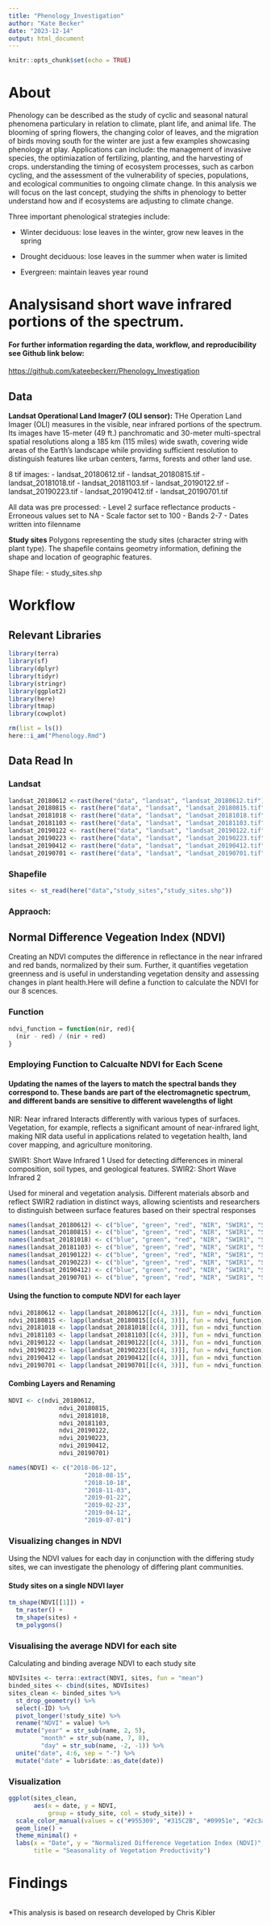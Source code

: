 ```yaml
---
title: "Phenology_Investigation"
author: "Kate Becker"
date: "2023-12-14"
output: html_document
---
```


```r
knitr::opts_chunk$set(echo = TRUE)
```

# About

Phenology can be described as the study of cyclic and seasonal natural phenomena particulary in relation to climate, plant life, and animal life. The blooming of spring flowers, the changing color of leaves, and the migration of birds moving south for the winter are just a few examples showcasing phenology at play. Applications can include: the management of invasive species, the optimiazation of fertilizing, planting, and the harvesting of crops. understanding the timing of ecosystem processes, such as carbon cycling, and the assessment of the vulnerability of species, populations, and ecological communities to ongoing climate change. In this analysis we will focus on the last concept, studying the shifts in phenology to better understand how and if ecosystems are adjusting to climate change.

Three important phenological strategies include:

-   Winter deciduous: lose leaves in the winter, grow new leaves in the spring

-   Drought deciduous: lose leaves in the summer when water is limited

-   Evergreen: maintain leaves year round

# Analysisand short wave infrared portions of the spectrum. 

#### For further information regarding the data, workflow, and reproducibility see Github link below: 

<https://github.com/kateebeckerr/Phenology_Investigation>

## Data 

**Landsat Operational Land Imager7 (OLI sensor):**
THe Operation Land Imager (OLI) measures in the visible, near infrared portions of the spectrum. Its images have 15-meter (49 ft.) panchromatic and 30-meter multi-spectral spatial resolutions along a 185 km (115 miles) wide swath, covering wide areas of the Earth’s landscape while providing sufficient resolution to distinguish features like urban centers, farms, forests and other land use.

8 tif images:
  - landsat_20180612.tif
  - landsat_20180815.tif
  - landsat_20181018.tif
  - landsat_20181103.tif
  - landsat_20190122.tif
  - landsat_20190223.tif
  - landsat_20190412.tif
  - landsat_20190701.tif
  
  All data was pre processed:
- Level 2 surface reflectance products
- Erroneous values set to NA
- Scale factor set to 100
- Bands 2-7
- Dates written into filenname

**Study sites**
Polygons representing the study sites (character string with plant type). The shapefile contains geometry information, defining the shape and location of geographic features.

Shape file:
  - study_sites.shp
  

# Workflow 

## Relevant Libraries 
```r
library(terra)
library(sf)
library(dplyr)
library(tidyr)
library(stringr)
library(ggplot2)
library(here)
library(tmap)
library(cowplot)

rm(list = ls())
here::i_am("Phenology.Rmd")
```

## Data Read In
### Landsat
```r
landsat_20180612 <-rast(here("data", "landsat", "landsat_20180612.tif"))
landsat_20180815 <- rast(here("data", "landsat", "landsat_20180815.tif"))
landsat_20181018 <- rast(here("data", "landsat", "landsat_20181018.tif"))
landsat_20181103 <- rast(here("data", "landsat", "landsat_20181103.tif"))
landsat_20190122 <- rast(here("data", "landsat", "landsat_20190122.tif"))
landsat_20190223 <- rast(here("data", "landsat", "landsat_20190223.tif"))
landsat_20190412 <- rast(here("data", "landsat", "landsat_20190412.tif"))
landsat_20190701 <- rast(here("data", "landsat", "landsat_20190701.tif"))
```

### Shapefile 
```r
sites <- st_read(here("data","study_sites","study_sites.shp"))
```
### Appraoch: 


## Normal Difference Vegeation Index (NDVI)
Creating an NDVI computes the difference in reflectance in the near infrared and red bands, normalized by their sum. Further, it quantifies vegetation greenness and is useful in understanding vegetation density and assessing changes in plant health.Here will define a function to calculate the NDVI for our 8 scences. 

### Function
```r
ndvi_function = function(nir, red){
  (nir - red) / (nir + red)
}
```

### Employing Function to Calcualte NDVI for Each Scene

#### Updating the names of the layers to match the spectral bands they correspond to. These bands are part of the electromagnetic spectrum, and different bands are sensitive to different wavelengths of light

NIR: Near infrared 
  Interacts differently with various types of surfaces. Vegetation, for example, reflects a significant amount of near-infrared light, making NIR data useful in applications related to vegetation health, land cover mapping, and agriculture monitoring.
  
SWIR1: Short Wave Infrared 1
  Used for detecting differences in mineral composition, soil types, and geological features. 
SWIR2: Short Wave Infrared 2

 Used for mineral and vegetation analysis. Different materials absorb and reflect SWIR2 radiation in distinct ways, allowing scientists and researchers to distinguish between surface features based on their spectral responses


```r
names(landsat_20180612) <- c("blue", "green", "red", "NIR", "SWIR1", "SWIR2")
names(landsat_20180815) <- c("blue", "green", "red", "NIR", "SWIR1", "SWIR2")
names(landsat_20181018) <- c("blue", "green", "red", "NIR", "SWIR1", "SWIR2")
names(landsat_20181103) <- c("blue", "green", "red", "NIR", "SWIR1", "SWIR2")
names(landsat_20190122) <- c("blue", "green", "red", "NIR", "SWIR1", "SWIR2")
names(landsat_20190223) <- c("blue", "green", "red", "NIR", "SWIR1", "SWIR2")
names(landsat_20190412) <- c("blue", "green", "red", "NIR", "SWIR1", "SWIR2")
names(landsat_20190701) <- c("blue", "green", "red", "NIR", "SWIR1", "SWIR2")

```

#### Using the function to compute NDVI for each layer 
```r
ndvi_20180612 <- lapp(landsat_20180612[[c(4, 3)]], fun = ndvi_function)
ndvi_20180815 <- lapp(landsat_20180815[[c(4, 3)]], fun = ndvi_function)
ndvi_20181018 <- lapp(landsat_20181018[[c(4, 3)]], fun = ndvi_function)
ndvi_20181103 <- lapp(landsat_20181103[[c(4, 3)]], fun = ndvi_function)
ndvi_20190122 <- lapp(landsat_20190122[[c(4, 3)]], fun = ndvi_function)
ndvi_20190223 <- lapp(landsat_20190223[[c(4, 3)]], fun = ndvi_function)
ndvi_20190412 <- lapp(landsat_20190412[[c(4, 3)]], fun = ndvi_function)
ndvi_20190701 <- lapp(landsat_20190701[[c(4, 3)]], fun = ndvi_function)

```

#### Combing Layers and Renaming 
```r
NDVI <- c(ndvi_20180612,
              ndvi_20180815,
              ndvi_20181018,
              ndvi_20181103,
              ndvi_20190122,
              ndvi_20190223,
              ndvi_20190412,
              ndvi_20190701)

names(NDVI) <- c("2018-06-12",
                     "2018-08-15",
                     "2018-10-18",
                     "2018-11-03",
                     "2019-01-22",
                     "2019-02-23",
                     "2019-04-12",
                     "2019-07-01")

```


### Visualizing changes in NDVI

Using the NDVI values for each day in conjunction with the differing study sites, we can investigate the phenology of differing plant communities.

#### Study sites on a single NDVI layer
```r
tm_shape(NDVI[[1]]) +
  tm_raster() +
  tm_shape(sites) +
  tm_polygons()
```
### Visualising the average NDVI for each site

Calculating and binding average NDVI to each study site
```r
NDVIsites <- terra::extract(NDVI, sites, fun = "mean")
binded_sites <- cbind(sites, NDVIsites)
sites_clean <- binded_sites %>%
  st_drop_geometry() %>%
  select(-ID) %>%
  pivot_longer(!study_site) %>%
  rename("NDVI" = value) %>%
  mutate("year" = str_sub(name, 2, 5),
         "month" = str_sub(name, 7, 8),
         "day" = str_sub(name, -2, -1)) %>%
  unite("date", 4:6, sep = "-") %>%
  mutate("date" = lubridate::as_date(date))
```

### Visualization 
```r
ggplot(sites_clean,
       aes(x = date, y = NDVI,
           group = study_site, col = study_site)) +
  scale_color_manual(values = c("#955309", "#315C2B", "#09951e", "#2c3a2e","#60a36a")) +
  geom_line() +
  theme_minimal() +
  labs(x = "Date", y = "Normalized Difference Vegetation Index (NDVI)", col = "Vegetation Type",
       title = "Seasonality of Vegetation Productivity") 
```


# Findings

```r

```

*This analysis is based on research developed by Chris Kibler
